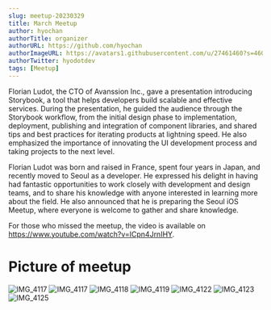 ```yaml
---
slug: meetup-20230329
title: March Meetup
author: hyochan
authorTitle: organizer
authorURL: https://github.com/hyochan
authorImageURL: https://avatars1.githubusercontent.com/u/27461460?s=460&u=b5860875e26d33fd70fd210f4ea74f81cdf9d99b&v=4
authorTwitter: hyodotdev
tags: [Meetup]
---
```



Florian Ludot, the CTO of Avanssion Inc., gave a presentation introducing Storybook, a tool that helps developers build scalable and effective services. During the presentation, he guided the audience through the Storybook workflow, from the initial design phase to implementation, deployment, publishing and integration of component libraries, and shared tips and best practices for iterating products at lightning speed. He also emphasized the importance of innovating the UI development process and taking projects to the next level.

Florian Ludot was born and raised in France, spent four years in Japan, and recently moved to Seoul as a developer. He expressed his delight in having had fantastic opportunities to work closely with development and design teams, and to share his knowledge with anyone interested in learning more about the field. He also announced that he is preparing the Seoul iOS Meetup, where everyone is welcome to gather and share knowledge.

For those who missed the meetup, the video is available on https://www.youtube.com/watch?v=ICpn4JrnIHY.

# Picture of meetup

![IMG_4117](https://user-images.githubusercontent.com/27461460/229788078-8a44dd2b-bdd5-4739-af7c-8194602527e2.jpg)
![IMG_4117](https://user-images.githubusercontent.com/27461460/229788063-c46111d6-71b2-4a73-9835-2aba7f865758.jpg)
![IMG_4118](https://user-images.githubusercontent.com/27461460/229788086-741c93e8-fa57-4be5-9e66-7c593c4a62a6.jpg)
![IMG_4119](https://user-images.githubusercontent.com/27461460/229788088-f37b3e28-1819-47fd-b854-bf6b6f684f2c.jpg)
![IMG_4122](https://user-images.githubusercontent.com/27461460/229788102-dbf73636-ac92-4599-9110-9214803adbce.jpg)
![IMG_4123](https://user-images.githubusercontent.com/27461460/229788106-eb05e05c-e168-43f9-be9f-eb7a4093f028.jpg)
![IMG_4125](https://user-images.githubusercontent.com/27461460/229788112-43af8d70-2efd-40fe-bf7d-26531c7724e1.jpg)

<AdFitMobileBanner
  unit="DAN-ECUZO05s14SU0P7d"
  className="adfit-middle-mobile-2023-03-29"
/>
